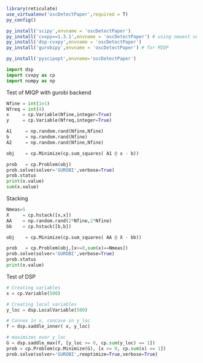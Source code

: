 ```r
library(reticulate)
use_virtualenv('oscDetectPaper',required = T)
py_config()

py_install('scipy',envname = 'oscDetectPaper')
py_install('cvxpy==1.3.1',envname = 'oscDetectPaper') # using newest version with dsp throws error
py_install('dsp-cvxpy',envname = 'oscDetectPaper')
py_install('gurobipy',envname = 'oscDetectPaper') # for MIQP

py_install('pyscipopt',envname='oscDetectPaper')
```


```python
import dsp
import cvxpy as cp
import numpy as np

```

Test of MIQP with gurobi backend
```python
Nfine = int(1e1)
Nfreq = int(4)
x     = cp.Variable(Nfine,integer=True)
y     = cp.Variable(Nfreq,integer=True)

A1     = np.random.rand(Nfine,Nfine)
b      = np.random.rand(Nfine)
A2     = np.random.rand(Nfine,Nfine)

obj    = cp.Minimize(cp.sum_squares( A1 @ x - b))

prob   = cp.Problem(obj)
prob.solve(solver='GUROBI',verbose=True)
prob.status
print(x.value)
sum(x.value)
```

Stacking
```python
Nmeas=5
X     = cp.hstack([x,x])
AA    = np.random.rand(2*Nfine,2*Nfine)
bb    = cp.hstack([b,b])

obj    = cp.Minimize(cp.sum_squares( AA @ X - bb))

prob   = cp.Problem(obj,[x>=0,sum(x)==Nmeas])
prob.solve(solver='GUROBI',verbose=True)
prob.status
print(x.value)
```


Test of DSP
```python
# Creating variables
x = cp.Variable(500)

# Creating local variables
y_loc = dsp.LocalVariable(500)

# Convex in x, concave in y_loc
f = dsp.saddle_inner( x, y_loc)

# maximizes over y_loc
G = dsp.saddle_max(f, [y_loc >= 0, cp.sum(y_loc) == 1])
prob = cp.Problem(cp.Minimize(G), [x >= 0, cp.sum(x) == 1])
prob.solve(solver='GUROBI',reoptimize=True,verbose=True)

```

